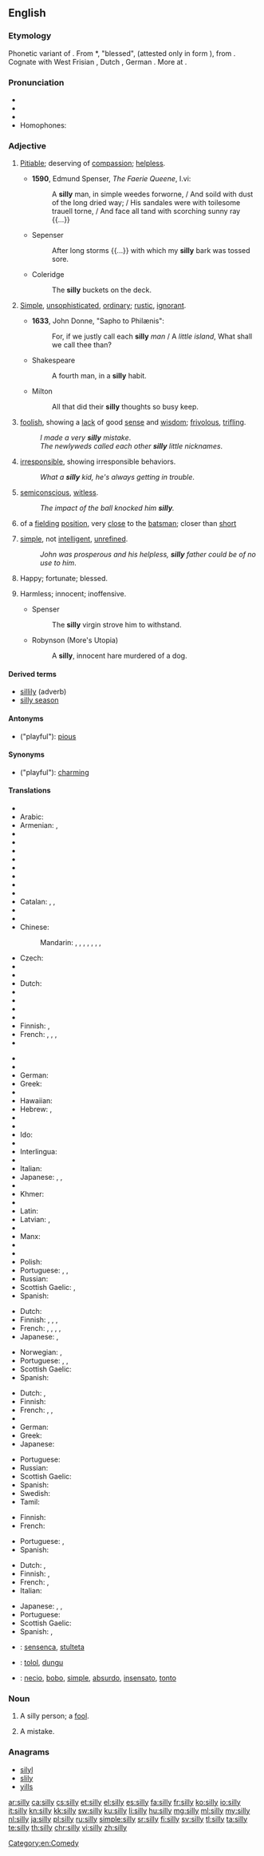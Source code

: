 ==English==
{{wikipedia|dab=silly}}

===Etymology===
Phonetic variant of {{term|seely}}.
From {{etyl|ang|en}} *{{term||sǣliġ}}, "blessed", (attested only in form {{term|gesælig|ġesǣliġ}}), from {{etyl|gem-pro|en}} {{term/t|gem-pro|*sēlīgaz}}.  Cognate with West Frisian {{term|sillich|lang=fy}}, Dutch {{term|zalig|lang=nl}}, German {{term|selig|lang=de}}. More at {{l|en|sely}}.

===Pronunciation===
* {{IPA|/ˈsɪli/}}
* {{audio|en-us-silly.ogg|Audio (US)}}
* {{rhymes|ɪli}}
* Homophones: {{term|Scilly}}

===Adjective===
{{en-adj|er}}

# {{context|archaic|lang=en}} [[pitiable|Pitiable]]; deserving of [[compassion]]; [[helpless]].
#* '''1590''', Edmund Spenser, ''The Faerie Queene'', I.vi:
#*: A '''silly''' man, in simple weedes forworne, / And soild with dust of the long dried way; / His sandales were with toilesome trauell torne, / And face all tand with scorching sunny ray {{...}}
#* Sepenser
#*: After long storms {{...}} with which my '''silly''' bark was tossed sore.
#* Coleridge
#*: The '''silly''' buckets on the deck.
# {{context|obsolete|lang=en}} [[simple|Simple]], [[unsophisticated]], [[ordinary]]; [[rustic]], [[ignorant]].
#* '''1633''', John Donne, "Sapho to Philænis":
#*: For, if we justly call each '''silly''' ''man'' / A ''little island'', What shall we call thee than?
#* Shakespeare
#*: A fourth man, in a '''silly''' habit.
#* Milton
#*: All that did their '''silly''' thoughts so busy keep.
# [[foolish]], showing a [[lack]] of good [[sense]] and [[wisdom]]; [[frivolous]], [[trifling]].
#: ''I made a very '''silly''' mistake''.
#: ''The newlyweds called each other '''silly''' little nicknames''.
# [[irresponsible]], showing irresponsible behaviors.
#: ''What a '''silly''' kid, he's always getting in trouble''.
# [[semiconscious]], [[witless]].
#: ''The impact of the ball knocked him '''silly'''.''
# {{context|cricket|lang=en}} of a [[fielding]] [[position]], very [[close]] to the [[batsman]]; closer than [[short]]
# {{context|pejorative|lang=en}} [[simple]], not [[intelligent]], [[unrefined]].
#: ''John was prosperous and his helpless, '''silly''' father could be of no use to him''.
# {{context|obsolete|lang=en}} Happy; fortunate; blessed.
#: {{rfquotek|Chaucer}}
# {{context|obsolete|lang=en}} Harmless; innocent; inoffensive.
#* Spenser
#*: The '''silly''' virgin strove him to withstand.
#* Robynson (More's Utopia)
#*: A '''silly''', innocent hare murdered of a dog.

====Derived terms====
* [[sillily]] (adverb)
* [[silly season]]

====Antonyms====
* ("playful"): [[pious]]

====Synonyms====
* ("playful"): [[charming]]

====Translations====
{{trans-top|foolish, showing a lack of good sense and wisdom}}
* {{trreq|af}}
* Arabic: {{t|ar|سخيف|tr=sakhiif}}
* Armenian: {{t|hy|հիմար|tr=himar}}, {{t|hy|տխմար|tr=txmar}}
* {{trreq|az}}
* {{trreq|ba}}
* {{trreq|eu}}
* {{trreq|be}}
* {{trreq|bn}}
* {{trreq|br}}
* {{trreq|bg}}
* {{trreq|my}}
* Catalan: {{t+|ca|ximple}}, {{t|ca|ximplet}}, {{t|ca|fava}}
* {{trreq|chr}}
* {{trreq|ny}}
* Chinese:
*: Mandarin: {{t+|cmn|愚蠢|tr=yúchǔn|sc=Hani}}, {{t+|cmn|笨|tr=bèn|sc=Hani}}, {{t+|cmn|傻|tr=shǎ|sc=Hani}}, {{t|cmn|糊塗|sc=Hani}}, {{t+|cmn|糊涂|tr=hútu|sc=Hani}}, {{t|cmn|無聊|sc=Hani}}, {{t+|cmn|无聊|tr=wúliáo|sc=Hani}}, {{t+|cmn|憨痴|tr=hānchī|sc=Hani}}
* Czech: {{t+|cs|hloupý}}
* {{trreq|da}}
* {{trreq|dv}}
* Dutch: {{t|nl|ondoordacht}}
* {{trreq|eo}}
* {{trreq|et}}
* {{trreq|ee}}
* {{trreq|ext}}
* Finnish: {{t+|fi|typerä}}, {{t+|fi|hölmö}}
* French: {{t+|fr|idiot|m}}, {{t+|fr|bête}}, {{t+|fr|fou|m}}, {{t+|fr|stupide}}
* {{trreq|fur}}
{{trans-mid}}
* {{trreq|gl}}
* {{trreq|ka}}
* German: {{t+|de|doof}}
* Greek: {{t+|el|ανόητος|tr=anóitos}}
* {{trreq|ha}}
* Hawaiian: {{t|haw|kohu ʻole}}
* Hebrew: {{t|he|מטופש|m|tr=metupásh}}, {{t|he|טיפשי|m|tr=tipshí}}
* {{trreq|hi}}
* {{trreq|hu}}
* Ido: {{t+|io|stulta}}
* {{trreq|ig}}
* Interlingua: {{t|ia|fatue}}
* {{trreq|ie}}
* Italian: {{t+|it|sciocco|m}}
* Japanese: {{t|ja|馬鹿げた|tr=bakageta}}, {{t|ja|他愛ない|tr=tawainai}}, {{t+|ja|馬鹿|tr=ばか, baka}}
* {{trreq|kn}}
* Khmer: {{t|km|ដែលភ្លីភ្លើ|tr=dael plii-pləə|sc=Khmr}}
* {{trreq|ko}}
* Latin: {{t|la|stultus}}
* Latvian: {{t|lv|muļķīgs}}, {{t|lv|dumjš}}
* {{trreq|ml}}
* Manx: {{t|gv|meecheeallagh}}
* {{trreq|mr}}
* {{trreq|mwl}}
* Polish: {{t+|pl|głupi|m}}
* Portuguese: {{t+|pt|bobo}}, {{t+|pt|tolo}}, {{t+|pt|ingénuo}}
* Russian: {{t+|ru|глупый|tr=glúpyj}}
* Scottish Gaelic: {{t|gd|amaideach}}, {{t|gd|faoin}}
* Spanish: {{t|es|niñito}}
{{trans-bottom}}

{{trans-top|irresponsible, showing irresponsible behaviors}}
* Dutch: {{t+|nl|dom}}
* Finnish: {{t|fi|hölmö}}, {{t|fi|ajattelematon}}, {{t|fi|vastuuton}}, {{t+|fi|typerä}}
* French: {{t+|fr|idiot}}, {{t+|fr|fou|m}}, {{t+|fr|givré|m}} {{qualifier|slang}}, {{t+|fr|branque}} {{qualifier|slang}}, {{t+|fr|jeté|m}} {{qualifier|slang}}
* Japanese: {{t+|ja|馬鹿|tr=baka}}, {{t|ja|阿呆|tr=aho}}
{{trans-mid}}
* Norwegian: {{t|no|tullete}}, {{t|no|fjollete}}
* Portuguese: {{t+|pt|irresponsável}}, {{t+|pt|infantil}}, {{t+|pt|bobo}}
* Scottish Gaelic: {{t|gd|faoin}}
* Spanish: {{t+|es|infantil}}
{{trans-bottom}}

{{trans-top|playful, giggly}}
* Dutch: {{t+|nl|ondeugend}}, {{t+|nl|gek}}
* Finnish: {{t|fi|hassu}}
* French: {{t+|fr|bébête}}, {{t+|fr|idiot}}, {{t+|fr|nunuche|f}}
* {{trreq|ka}}
* German: {{t+|de|albern}}
* Greek: {{t+|el|σαχλός|tr=sachlós|sc=Grek}}
* Japanese: {{t+|ja|つまらない|tr=tsumaranai}}
{{trans-mid}}
* Portuguese: {{t+|pt|bobo}}
* Russian: {{t+|ru|глупышка|tr=glúpyj}}
* Scottish Gaelic: {{t|gd|faoin}}
* Spanish: {{t|es|payaso}}
* Swedish: {{t|sv|lekfull, fnittrig}}
* Tamil: {{t|ta|விளையாட்டுத்தனமான|sc=Taml}}
{{trans-bottom}}

{{trans-top|semiconscious}}
* Finnish: {{t|fi|sekava}}
* French: {{t+|fr|abruti}}
{{trans-mid}}
* Portuguese: {{t|pt|semiconsciente}}, {{t+|pt|aéreo}}
* Spanish: {{t|es|semiaturdido}}
{{trans-bottom}}

{{trans-top|cricket: of a fielding position, very close to the batsman; closer than short}}
{{trans-mid}}
{{trans-bottom}}

{{trans-top|pejorative: simple, not intelligent, unrefined}}
* Dutch: {{t+|nl|dom}}, {{t+|nl|stom}}
* Finnish: {{t+|fi|yksinkertainen}}, {{t+|fi|hölmö}}
* French: {{t+|fr|idiot de}}, {{t|fr|imbécile de}}
* Italian: {{t+|it|sciocco|m}}
{{trans-mid}}
* Japanese: {{t+|ja|馬鹿|tr=baka}}, {{t|ja|阿呆|tr=aho}}, {{t+|ja|愚鈍|tr=gudon}}
* Portuguese: {{t+|pt|simples}}
* Scottish Gaelic: {{t|gd|amaideach}}
* Spanish: {{t+|es|tontito}}, {{t+|es|simple}}
{{trans-bottom}}

{{checktrans-top}}
* {{ttbc|eo}}: [[sensenca]], [[stulteta]]
{{trans-mid}}
* {{ttbc|id}}: [[tolol]], [[dungu]]
* {{ttbc|es}}: [[necio]], [[bobo]], [[simple]], [[absurdo]], [[insensato]], [[tonto]]
{{trans-bottom}}

===Noun===
{{en-noun|sillies}}

# {{context|colloquial|lang=en}} A silly person; a [[fool]].
# {{context|colloquial|lang=en}} A mistake.

===Anagrams===
* [[silyl#English|silyl]]
* [[slily#English|slily]]
* [[yills#English|yills]]

[[Category:en:Comedy]]

[[ar:silly]]
[[ca:silly]]
[[cs:silly]]
[[et:silly]]
[[el:silly]]
[[es:silly]]
[[fa:silly]]
[[fr:silly]]
[[ko:silly]]
[[io:silly]]
[[it:silly]]
[[kn:silly]]
[[kk:silly]]
[[sw:silly]]
[[ku:silly]]
[[li:silly]]
[[hu:silly]]
[[mg:silly]]
[[ml:silly]]
[[my:silly]]
[[nl:silly]]
[[ja:silly]]
[[pl:silly]]
[[ru:silly]]
[[simple:silly]]
[[sr:silly]]
[[fi:silly]]
[[sv:silly]]
[[tl:silly]]
[[ta:silly]]
[[te:silly]]
[[th:silly]]
[[chr:silly]]
[[vi:silly]]
[[zh:silly]]